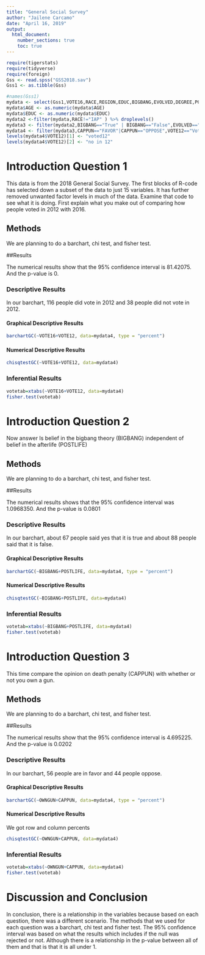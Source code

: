 ```yaml
---
title: "General Social Survey"
author: "Jailene Carcamo"
date: "April 16, 2019"
output: 
  html_document:
    number_sections: true
    toc: true
---
```



```r
require(tigerstats)
require(tidyverse)
require(foreign)
Gss <- read.spss("GSS2018.sav")
Gss1 <- as.tibble(Gss)
```

```r
#names(Gss1)
mydata <- select(Gss1,VOTE16,RACE,REGION,EDUC,BIGBANG,EVOLVED,DEGREE,POSTLIFE,AGE,OWNGUN,CAPPUN,COURTS,POLVIEWS,VOTE12,GOD)
mydata$AGE <- as.numeric(mydata$AGE)
mydata$EDUC <- as.numeric(mydata$EDUC)
mydata2 <-filter(mydata,RACE!="IAP" ) %>% droplevels()
mydata3 <- filter(mydata2,BIGBANG=="True" | BIGBANG=="False",EVOLVED=="True"|EVOLVED=="False",POSTLIFE=="YES"|POSTLIFE=="NO",OWNGUN=="YES"|OWNGUN=="NO",COURTS=="TOO HARSH"|COURTS=="NOT HARSH ENOUGH"|COURTS=="ABOUT RIGHT") %>% droplevels()
mydata4 <- filter(mydata3,CAPPUN=="FAVOR"|CAPPUN=="OPPOSE",VOTE12=="Voted"|VOTE12=="Did not vote",VOTE16=="Voted"|VOTE16=="Did not vote") %>% droplevels()
levels(mydata4$VOTE12)[1] <- "voted12"
levels(mydata4$VOTE12)[2] <- "no in 12"

```


# Introduction Question 1

<!--In this section you explain what you are trying to show.  Where did the data come from?  What is the research or other question you are trying to answer?!-->

This data is from the 2018 General Social Survey. The first blocks of R-code has selected down a subset of the data to just 15 variables. It has further removed unwanted factor levels in much of the data. Examine that code to see what it is doing. First explain what you make out of comparing how people voted in 2012 with 2016.


## Methods

<!--Decide on your methods:  use "variable analysis" or other appropriate descriptors.  Make sure to choose at least one graphical method and at least one numerical method.!-->

We are planning to do a barchart, chi test, and fisher test.

##Results

<!--Divide this section into two sub-sections:  One for your descriptive  results and one for your inferential results.!-->

The numerical results show that the 95% confidence interval is 81.42075. And the p-value is 0.

### Descriptive Results

In our barchart, 116 people did vote in 2012 and 38 people did not vote in 2012.

#### Graphical Descriptive Results

<!--Graphical results here.  Make sure to show your code.  Provide appropriate labels for axes, giving units if possible, and provide a good title for the graph, too.  Use the graphical results to describe the patterns if any that exist in the data as focused toward the research question!-->

```r
barchartGC(~VOTE16+VOTE12, data=mydata4, type = "percent")
```

#### Numerical Descriptive Results

<!--Numerical results go here. Use the numerical results to describe the patterns if any that exist in the data as focused toward the research question!-->

```r
chisqtestGC(~VOTE16+VOTE12, data=mydata4)
```

### Inferential Results

<!--State hypothesis clearly.  Make sure your discussion of the inferential test covers all the aspects that the test output produces, such as test statistic, p-value etc.  Make a decision about the null hypothesis, explain the assumptions on which the selected test/procedure was based, and why the chosen procedure satisfys the assumptions and is appropriate to answer the research question!-->

```r
votetab=xtabs(~VOTE16+VOTE12, data=mydata4)
fisher.test(votetab)
```

# Introduction Question 2

<!--In this section you explain what you are trying to show.  Where did the data come from?  What is the research or other question you are trying to answer?!-->

Now answer Is belief in the bigbang theory (BIGBANG) independent of belief in the afterlife (POSTLIFE)

## Methods

<!--Decide on your methods:  use "variable analysis" or other appropriate descriptors.  Make sure to choose at least one graphical method and at least one numerical method.!-->

We are planning to do a barchart, chi test, and fisher test.

##Results

<!--Divide this section into two sub-sections:  One for your descriptive  results and one for your inferential results.!-->

The numerical results shows that the 95% confidence interval was 1.0968350. And the p-value is 0.0801  

### Descriptive Results

In our barchart, about 67 people said yes that it is true and about 88 people said that it is false.

#### Graphical Descriptive Results

<!--Graphical results here.  Make sure to show your code.  Provide appropriate labels for axes, giving units if possible, and provide a good title for the graph, too.  Use the graphical results to describe the patterns if any that exist in the data as focused toward the research question!-->

```r
barchartGC(~BIGBANG+POSTLIFE, data=mydata4, type = "percent")
```

#### Numerical Descriptive Results

<!--Numerical results go here. Use the numerical results to describe the patterns if any that exist in the data as focused toward the research question!-->

```r
chisqtestGC(~BIGBANG+POSTLIFE, data=mydata4)
```

### Inferential Results

<!--State hypothesis clearly.  Make sure your discussion of the inferential test covers all the aspects that the test output produces, such as test statistic, p-value etc.  Make a decision about the null hypothesis, explain the assumptions on which the selected test/procedure was based, and why the chosen procedure satisfys the assumptions and is appropriate to answer the research question!-->

```r
votetab=xtabs(~BIGBANG+POSTLIFE, data=mydata4)
fisher.test(votetab)
```

# Introduction Question 3

<!--In this section you explain what you are trying to show.  Where did the data come from?  What is the research or other question you are trying to answer?!-->

This time compare the opinion on death penalty (CAPPUN) with whether or not you own a gun.

## Methods

<!--Decide on your methods:  use "variable analysis" or other appropriate descriptors.  Make sure to choose at least one graphical method and at least one numerical method.!-->

We are planning to do a barchart, chi test, and fisher test.

##Results

<!--Divide this section into two sub-sections:  One for your descriptive  results and one for your inferential results.!-->

The numerical results show that the 95% confidence interval is 4.695225. And the p-value is 0.0202

### Descriptive Results

In our barchart, 56 people are in favor and 44 people oppose.

#### Graphical Descriptive Results

<!--Graphical results here.  Make sure to show your code.  Provide appropriate labels for axes, giving units if possible, and provide a good title for the graph, too.  Use the graphical results to describe the patterns if any that exist in the data as focused toward the research question!-->

```r
barchartGC(~OWNGUN+CAPPUN, data=mydata4, type = "percent")
```

#### Numerical Descriptive Results

<!--Numerical results go here. Use the numerical results to describe the patterns if any that exist in the data as focused toward the research question!-->

We got row and column percents

```r
chisqtestGC(~OWNGUN+CAPPUN, data=mydata4)
```


### Inferential Results

<!--State hypothesis clearly.  Make sure your discussion of the inferential test covers all the aspects that the test output produces, such as test statistic, p-value etc.  Make a decision about the null hypothesis, explain the assumptions on which the selected test/procedure was based, and why the chosen procedure satisfys the assumptions and is appropriate to answer the research question!-->

```r
votetab=xtabs(~OWNGUN+CAPPUN, data=mydata4)
fisher.test(votetab)
```

# Discussion and Conclusion

<!--Discussion and conclusion here.  If you found a relationship be sure to consider whether the relationship occurs because one of the variables causes the other, or whether they perhaps are related for some other reason.  Watch the chapter 6 videos from the GeorgeTown videos collection.!-->

In conclusion, there is a relationship in the variables because based on each question, there was a different scenario. The methods that we used for each question was a barchart, chi test and fisher test. The 95% confidence interval was based on what the results which includes if the null was rejected or not. Although there is a relationship in the p-value between all of them and that is that it is all under 1.